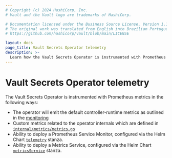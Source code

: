 ```yaml
---
# Copyright (c) 2024 HashiCorp, Inc.
# Vault and the Vault logo are trademarks of HashiCorp.

# Documentation licensed under the Business Source License, Version 1.1.
# The original work was translated from English into Brazilian Portuguese.
# https://github.com/hashicorp/vault/blob/main/LICENSE

layout: docs
page_title: Vault Secrets Operator telemetry
description: >-
  Learn how the Vault Secrets Operator is instrumented with Prometheus metrics.
---
```


# Vault Secrets Operator telemetry

The Vault Secrets Operator is instrumented with Prometheus metrics in the following ways:
* The operator will emit the default controller-runtime metrics as outlined in the [monitoring](https://book-v1.book.kubebuilder.io/beyond_basics/controller_metrics.html)
* Custom metrics related to the operator internals which are defined in [`internal/metrics/metrics.go`](https://github.com/hashicorp/vault-secrets-operator/blob/main/internal/metrics/metrics.go)
* Ability to deploy a Prometheus Service Monitor, configured via the Helm Chart [`telemetry`](/vault/docs/platform/k8s/vso/helm#h-telemetry) stanza.
* Ability to deploy a Metrics Service, configured via the Helm Chart [`metricsService`](/vault/docs/platform/k8s/vso/helm#h-metricsservice) stanza.

